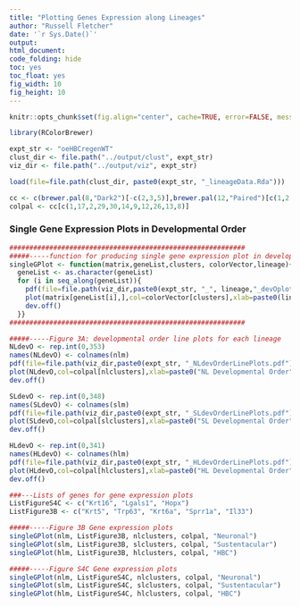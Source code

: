 ```yaml
---
title: "Plotting Genes Expression along Lineages"
author: "Russell Fletcher"
date: '`r Sys.Date()`'
output:
html_document:
code_folding: hide
toc: yes
toc_float: yes
fig_width: 10
fig_height: 10
---
```


```r
knitr::opts_chunk$set(fig.align="center", cache=TRUE, error=FALSE, message=FALSE, warning=FALSE, results="hide")

library(RColorBrewer)

expt_str <- "oeHBCregenWT"
clust_dir <- file.path("../output/clust", expt_str)
viz_dir <- file.path("../output/viz", expt_str)

load(file=file.path(clust_dir, paste0(expt_str, "_lineageData.Rda")))

cc <- c(brewer.pal(8,"Dark2")[-c(2,3,5)],brewer.pal(12,"Paired")[c(1,2,8,10,9)],brewer.pal(12,"Set3")[c(7,8,12)], brewer.pal(8, "Pastel2")[8], brewer.pal(11,"BrBG")[11], brewer.pal(11,"PiYG")[1], "cyan", "darkblue","darkorchid2", "brown1", "springgreen1", "deepskyblue4", "darkolivegreen","antiquewhite2","azure", "cornflowerblue","blue","chartreuse","darkolivegreen3","darkorange3","deeppink4","darkred","darksalmon")
colpal <- cc[c(1,17,2,29,30,14,9,12,26,13,8)]

```


### Single Gene Expression Plots in Developmental Order
```r

###########################################################
#####-----function for producing single gene expression plot in developmental order, using log2 transformed counts matrix
singleGPlot <- function(matrix,geneList,clusters, colorVector,lineage){
  geneList <- as.character(geneList)
  for (i in seq_along(geneList)){
    pdf(file=file.path(viz_dir,paste0(expt_str, "_", lineage,"_devOplot-",geneList[i],".pdf")),width=4.5, height=4.5)
    plot(matrix[geneList[i],],col=colorVector[clusters],xlab=paste0(lineage," Lineage Developmental Order"), ylab="log2 counts" ,main=paste(lineage,"Lineage,", geneList[i], sep=" "), ylim=c(-1, 13), pch=19)
    dev.off()
  }}
###########################################################

#####-----Figure 3A: developmental order line plots for each lineage
NLdevO <- rep.int(0,353)
names(NLdevO) <- colnames(nlm)
pdf(file=file.path(viz_dir,paste0(expt_str, "_NLdevOrderLinePlots.pdf")),width=4.5, height=3)
plot(NLdevO,col=colpal[nlclusters],xlab=paste0("NL Developmental Order"), axes=FALSE, pch=15) 
dev.off()

SLdevO <- rep.int(0,348)
names(SLdevO) <- colnames(slm)
pdf(file=file.path(viz_dir,paste0(expt_str, "_SLdevOrderLinePlots.pdf")),width=4.5, height=3)
plot(SLdevO,col=colpal[slclusters],xlab=paste0("SL Developmental Order"), axes=FALSE, pch=15) 
dev.off()

HLdevO <- rep.int(0,341)
names(HLdevO) <- colnames(hlm)
pdf(file=file.path(viz_dir,paste0(expt_str, "_HLdevOrderLinePlots.pdf")),width=4.5, height=3)
plot(HLdevO,col=colpal[hlclusters],xlab=paste0("HL Developmental Order"), axes=FALSE, pch=15) 
dev.off()

###---Lists of genes for gene expression plots
ListFigureS4C <- c("Krt16", "Lgals1", "Hopx")
ListFigure3B <- c("Krt5", "Trp63", "Krt6a", "Sprr1a", "Il33")

#####-----Figure 3B Gene expression plots
singleGPlot(nlm, ListFigure3B, nlclusters, colpal, "Neuronal")
singleGPlot(slm, ListFigure3B, slclusters, colpal, "Sustentacular")
singleGPlot(hlm, ListFigure3B, hlclusters, colpal, "HBC")

#####-----Figure S4C Gene expression plots
singleGPlot(nlm, ListFigureS4C, nlclusters, colpal, "Neuronal")
singleGPlot(slm, ListFigureS4C, slclusters, colpal, "Sustentacular")
singleGPlot(hlm, ListFigureS4C, hlclusters, colpal, "HBC")

```